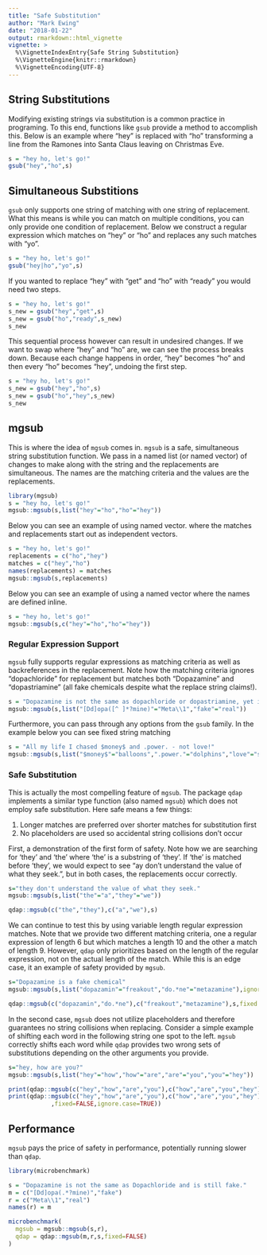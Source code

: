 ```yaml
---
title: "Safe Substitution"
author: "Mark Ewing"
date: "2018-01-22"
output: rmarkdown::html_vignette
vignette: >
  %\VignetteIndexEntry{Safe String Substitution}
  %\VignetteEngine{knitr::rmarkdown}
  %\VignetteEncoding{UTF-8}
---
```


## String Substitutions

Modifying existing strings via substitution is a common practice in programing. To this end, functions like `gsub` provide a method to accomplish this.  Below is an example where "hey" is replaced with "ho" transforming a line from the Ramones into Santa Claus leaving on Christmas Eve.

```r
s = "hey ho, let's go!"
gsub("hey","ho",s)
```

## Simultaneous Substitions

`gsub` only supports one string of matching with one string of replacement. What this means is while you can match on multiple conditions, you can only provide one condition of replacement. Below we construct a regular expression which matches on "hey" or "ho" and replaces any such matches with "yo".

```r
s = "hey ho, let's go!"
gsub("hey|ho","yo",s)
```

If you wanted to replace "hey" with "get" and "ho" with "ready" you would need two steps.

```r
s = "hey ho, let's go!"
s_new = gsub("hey","get",s)
s_new = gsub("ho","ready",s_new)
s_new
```

This sequential process however can result in undesired changes.  If we want to swap where "hey" and "ho" are, we can see the process breaks down.  Because each change happens in order, "hey" becomes "ho" and then every "ho" becomes "hey", undoing the first step.

```r
s = "hey ho, let's go!"
s_new = gsub("hey","ho",s)
s_new = gsub("ho","hey",s_new)
s_new
```

## mgsub

This is where the idea of `mgsub` comes in.  `mgsub` is a safe, simultaneous string substitution function.  We pass in a named list (or named vector) of changes to make along with the string and the replacements are simultaneous.  The names are the matching criteria and the values are the replacements.

```r
library(mgsub)
s = "hey ho, let's go!"
mgsub::mgsub(s,list("hey"="ho","ho"="hey"))
```

Below you can see an example of using named vector. where the matches and replacements start out as independent vectors.

```r
s = "hey ho, let's go!"
replacements = c("ho","hey")
matches = c("hey","ho")
names(replacements) = matches
mgsub::mgsub(s,replacements)
```

Below you can see an example of using a named vector where the names are defined inline.

```r
s = "hey ho, let's go!"
mgsub::mgsub(s,c("hey"="ho","ho"="hey"))
```

### Regular Expression Support

`mgsub` fully supports regular expressions as matching criteria as well as backreferences in the replacement.  Note how the matching criteria ignores "dopachloride" for replacement but matches both "Dopazamine" and "dopastriamine" (all fake chemicals despite what the replace string claims!).

```r
s = "Dopazamine is not the same as dopachloride or dopastriamine, yet is still fake."
mgsub::mgsub(s,list("[Dd]opa([^ ]*?mine)"="Meta\\1","fake"="real"))
```

Furthermore, you can pass through any options from the `gsub` family.  In the example below you can see fixed string matching

```r
s = "All my life I chased $money$ and .power. - not love!"
mgsub::mgsub(s,list("$money$"="balloons",".power."="dolphins","love"="success"),fixed=TRUE)
```

### Safe Substitution

This is actually the most compelling feature of `mgsub`.  The package `qdap` implements a similar type function (also named `mgsub`) which does not employ safe substitution.  Here safe means a few things:

1. Longer matches are preferred over shorter matches for substitution first
2. No placeholders are used so accidental string collisions don't occur

First, a demonstration of the first form of safety.  Note how we are searching for 'they' and 'the' where 'the' is a substring of 'they'.  If 'the' is matched before 'they', we would expect to see "ay don't understand the value of what they seek.", but in both cases, the replacements occur correctly.

```r
s="they don't understand the value of what they seek."
mgsub::mgsub(s,list("the"="a","they"="we"))
```

```r
qdap::mgsub(c("the","they"),c("a","we"),s)
```

We can continue to test this by using variable length regular expression matches. Note that we provide two different matching criteria, one a regular expression of length 6 but which matches a length 10 and the other a match of length 9.  However, `qdap` only prioritizes based on the length of the regular expression, not on the actual length of the match.  While this is an edge case, it an example of safety provided by `mgsub`.

```r
s="Dopazamine is a fake chemical"
mgsub::mgsub(s,list("dopazamin"="freakout","do.*ne"="metazamine"),ignore.case=TRUE)
```

```r
qdap::mgsub(c("dopazamin","do.*ne"),c("freakout","metazamine"),s,fixed = FALSE,ignore.case=TRUE)
```

In the second case, `mgsub` does not utilize placeholders and therefore guarantees no string collisions when replacing.  Consider a simple example of shifting each word in the following string one spot to the left.  `mgsub` correctly shifts each word while `qdap` provides two wrong sets of substitutions depending on the other arguments you provide.

```r
s="hey, how are you?"
mgsub::mgsub(s,list("hey"="how","how"="are","are"="you","you"="hey"))
```

```r
print(qdap::mgsub(c("hey","how","are","you"),c("how","are","you","hey"),s))
print(qdap::mgsub(c("hey","how","are","you"),c("how","are","you","hey"),s
            ,fixed=FALSE,ignore.case=TRUE))
```

## Performance

`mgsub` pays the price of safety in performance, potentially running slower than `qdap`.

```r
library(microbenchmark)

s = "Dopazamine is not the same as Dopachloride and is still fake."
m = c("[Dd]opa(.*?mine)","fake")
r = c("Meta\\1","real")
names(r) = m

microbenchmark(
  mgsub = mgsub::mgsub(s,r),
  qdap = qdap::mgsub(m,r,s,fixed=FALSE)
)
```